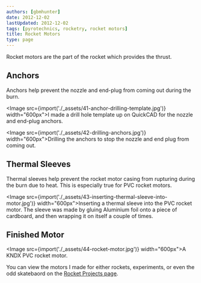 ```yaml
---
authors: [gbmhunter]
date: 2012-12-02
lastUpdated: 2012-12-02
tags: [pyrotechnics, rocketry, rocket motors]
title: Rocket Motors
type: page
---
```


Rocket motors are the part of the rocket which provides the thrust.

## Anchors

Anchors help prevent the nozzle and end-plug from coming out during the burn.

<Image src={import('./_assets/41-anchor-drilling-template.jpg')} width="600px">I made a drill hole template up on QuickCAD for the nozzle and end-plug anchors.</Image>

<Image src={import('./_assets/42-drilling-anchors.jpg')} width="600px">Drilling the anchors to stop the nozzle and end plug from coming out.</Image>

## Thermal Sleeves

Thermal sleeves help prevent the rocket motor casing from rupturing during the burn due to heat. This is especially true for PVC rocket motors.

<Image src={import('./_assets/43-inserting-thermal-sleeve-into-motor.jpg')} width="600px">Inserting a thermal sleeve into the PVC rocket motor. The sleeve was made by gluing Aluminium foil onto a piece of cardboard, and then wrapping it on itself a couple of times.</Image>

## Finished Motor

<Image src={import('./_assets/44-rocket-motor.jpg')} width="600px">A KNDX PVC rocket motor.</Image>

You can view the motors I made for either rockets, experiments, or even the odd skatebaord on the [Rocket Projects page](/pyrotechnics/rocketry/projects).